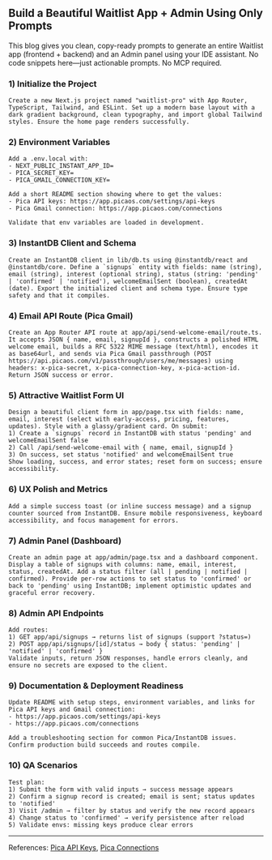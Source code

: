 ## Build a Beautiful Waitlist App + Admin Using Only Prompts

This blog gives you clean, copy-ready prompts to generate an entire Waitlist app (frontend + backend) and an Admin panel using your IDE assistant. No code snippets here—just actionable prompts. No MCP required.

### 1) Initialize the Project

```text
Create a new Next.js project named "waitlist-pro" with App Router, TypeScript, Tailwind, and ESLint. Set up a modern base layout with a dark gradient background, clean typography, and import global Tailwind styles. Ensure the home page renders successfully.
```

### 2) Environment Variables

```text
Add a .env.local with:
- NEXT_PUBLIC_INSTANT_APP_ID=
- PICA_SECRET_KEY=
- PICA_GMAIL_CONNECTION_KEY=

Add a short README section showing where to get the values:
- Pica API keys: https://app.picaos.com/settings/api-keys
- Pica Gmail connection: https://app.picaos.com/connections

Validate that env variables are loaded in development.
```

### 3) InstantDB Client and Schema

```text
Create an InstantDB client in lib/db.ts using @instantdb/react and @instantdb/core. Define a `signups` entity with fields: name (string), email (string), interest (optional string), status (string: 'pending' | 'confirmed' | 'notified'), welcomeEmailSent (boolean), createdAt (date). Export the initialized client and schema type. Ensure type safety and that it compiles.
```

### 4) Email API Route (Pica Gmail)

```text
Create an App Router API route at app/api/send-welcome-email/route.ts. It accepts JSON { name, email, signupId }, constructs a polished HTML welcome email, builds a RFC 5322 MIME message (text/html), encodes it as base64url, and sends via Pica Gmail passthrough (POST https://api.picaos.com/v1/passthrough/users/me/messages) using headers: x-pica-secret, x-pica-connection-key, x-pica-action-id. Return JSON success or error.
```

### 5) Attractive Waitlist Form UI

```text
Design a beautiful client form in app/page.tsx with fields: name, email, interest (select with early-access, pricing, features, updates). Style with a glassy/gradient card. On submit:
1) Create a `signups` record in InstantDB with status 'pending' and welcomeEmailSent false
2) Call /api/send-welcome-email with { name, email, signupId }
3) On success, set status 'notified' and welcomeEmailSent true
Show loading, success, and error states; reset form on success; ensure accessibility.
```

### 6) UX Polish and Metrics

```text
Add a simple success toast (or inline success message) and a signup counter sourced from InstantDB. Ensure mobile responsiveness, keyboard accessibility, and focus management for errors.
```

### 7) Admin Panel (Dashboard)

```text
Create an admin page at app/admin/page.tsx and a dashboard component. Display a table of signups with columns: name, email, interest, status, createdAt. Add a status filter (all | pending | notified | confirmed). Provide per-row actions to set status to 'confirmed' or back to 'pending' using InstantDB; implement optimistic updates and graceful error recovery.
```

### 8) Admin API Endpoints

```text
Add routes:
1) GET app/api/signups → returns list of signups (support ?status=)
2) POST app/api/signups/[id]/status → body { status: 'pending' | 'notified' | 'confirmed' }
Validate inputs, return JSON responses, handle errors cleanly, and ensure no secrets are exposed to the client.
```

### 9) Documentation & Deployment Readiness

```text
Update README with setup steps, environment variables, and links for Pica API keys and Gmail connection:
- https://app.picaos.com/settings/api-keys
- https://app.picaos.com/connections

Add a troubleshooting section for common Pica/InstantDB issues. Confirm production build succeeds and routes compile.
```

### 10) QA Scenarios

```text
Test plan:
1) Submit the form with valid inputs → success message appears
2) Confirm a signup record is created; email is sent; status updates to 'notified'
3) Visit /admin → filter by status and verify the new record appears
4) Change status to 'confirmed' → verify persistence after reload
5) Validate envs: missing keys produce clear errors
```

---

References: [Pica API Keys](https://app.picaos.com/settings/api-keys), [Pica Connections](https://app.picaos.com/connections)


